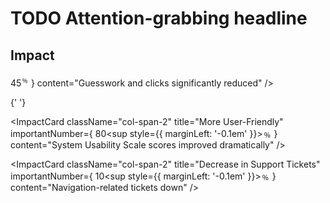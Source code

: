 
# TODO Attention-grabbing headline

<Device
  variant="tabs"
  beforeSrc="/projects/navigation/before.png"
  afterVideo="/projects/navigation/after.mp4"
  afterSrc="/projects/navigation/after.png"
  afterAlt="Video showing the new navigation interface"
  width={1400}
  height={800}
/>

<div className="mt-40" />

<Summary
  problem={
    'Liferay had expanded its product offerings in silos and finally reached the tipping point where we needed to improve the core product navigation. This feature was a key part of the company’s product-led growth strategy.'
  }
  role={
    'As Product Design lead, I collaborated with the Technical lead and PM to develop a strategy, ideating in tight feedback loops through execution. \n I consulted with Product Designers while building requirements and coached them through applying improvements in specific platform areas.'
  }
  contributions={[
    'Information Architecture',
    'Wireframing',
    'User Research',
    'Product Strategy',
    'Interaction Design',
    'Usability Testing',
    'Prototyping',
    'Quality Assurance',
  ]}
/>

<div className="grid grid-cols-subgrid gap-8 mt-32">
  <h2 className="small-caps max-md:col-span-5 mt-6">Impact</h2>
  <ImpactCard
    className="col-span-2"
    title="Increased Task Success Rate"
    importantNumber={
      <span className="tracking-tighter">
        45<sup style={{ marginLeft: '-0.1em' }}>&#65130;</sup>
      </span>
    }
    content="Guesswork and clicks significantly reduced"
  />

{' '}

<ImpactCard
  className="col-span-2"
  title="More User-Friendly"
  importantNumber={
    <span className="tracking-tighter">
      80<sup style={{ marginLeft: '-0.1em' }}>&#65130;</sup>
    </span>
  }
  content="System Usability Scale scores improved dramatically"
/>

  <ImpactCard
    className="col-span-2"
    title="Decrease in Support Tickets"
    importantNumber={
      <span className="tracking-tighter">
        10<sup style={{ marginLeft: '-0.1em' }}>&#65130;</sup>
      </span>
    }
    content="Navigation-related tickets down"
  />
</div>
